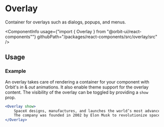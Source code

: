 
<Meta
    title="Components/Overlay"
    id="overlay"
/>

# Overlay

<Tagline>Container for overlays such as dialogs, popups, and menus.</Tagline>

<ComponentInfo
    usage={"import { Overlay } from \"@orbit-ui/react-components\""}
    githubPath="/packages/react-components/src/overlay/src"
/>

## Usage

### Example

An overlay takes care of rendering a container for your component with Orbit's *in* & *out* animations. It also enable theme support for the overlay content. The visibility of the overlay can be toggled by providing a `show` prop.

```jsx
<Overlay show>
    SpaceX designs, manufactures, and launches the world’s most advanced rockets and spacecraft.
    The company was founded in 2002 by Elon Musk to revolutionize space transportation, with the ultimate goal of making life multiplanetary.
</Overlay>
```


